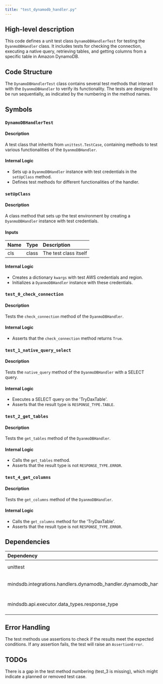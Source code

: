 ```yaml
---
title: "test_dynamodb_handler.py"
---
```


## High-level description
This code defines a unit test class `DynamoDBHandlerTest` for testing the `DyanmoDBHandler` class. It includes tests for checking the connection, executing a native query, retrieving tables, and getting columns from a specific table in Amazon DynamoDB.

## Code Structure
The `DynamoDBHandlerTest` class contains several test methods that interact with the `DyanmoDBHandler` to verify its functionality. The tests are designed to be run sequentially, as indicated by the numbering in the method names.

## Symbols

### `DynamoDBHandlerTest`
#### Description
A test class that inherits from `unittest.TestCase`, containing methods to test various functionalities of the `DyanmoDBHandler`.

#### Internal Logic
- Sets up a `DyanmoDBHandler` instance with test credentials in the `setUpClass` method.
- Defines test methods for different functionalities of the handler.

### `setUpClass`
#### Description
A class method that sets up the test environment by creating a `DyanmoDBHandler` instance with test credentials.

#### Inputs
| Name | Type | Description |
|:-----|:-----|:------------|
| cls | class | The test class itself |

#### Internal Logic
- Creates a dictionary `kwargs` with test AWS credentials and region.
- Initializes a `DyanmoDBHandler` instance with these credentials.

### `test_0_check_connection`
#### Description
Tests the `check_connection` method of the `DyanmoDBHandler`.

#### Internal Logic
- Asserts that the `check_connection` method returns `True`.

### `test_1_native_query_select`
#### Description
Tests the `native_query` method of the `DyanmoDBHandler` with a SELECT query.

#### Internal Logic
- Executes a SELECT query on the 'TryDaxTable'.
- Asserts that the result type is `RESPONSE_TYPE.TABLE`.

### `test_2_get_tables`
#### Description
Tests the `get_tables` method of the `DyanmoDBHandler`.

#### Internal Logic
- Calls the `get_tables` method.
- Asserts that the result type is not `RESPONSE_TYPE.ERROR`.

### `test_4_get_columns`
#### Description
Tests the `get_columns` method of the `DyanmoDBHandler`.

#### Internal Logic
- Calls the `get_columns` method for the 'TryDaxTable'.
- Asserts that the result type is not `RESPONSE_TYPE.ERROR`.

## Dependencies
| Dependency | Purpose |
|:-----------|:--------|
| unittest | Provides the testing framework |
| mindsdb.integrations.handlers.dynamodb_handler.dynamodb_handler | Contains the DyanmoDBHandler class being tested |
| mindsdb.api.executor.data_types.response_type | Provides the RESPONSE_TYPE enum |

## Error Handling
The test methods use assertions to check if the results meet the expected conditions. If any assertion fails, the test will raise an `AssertionError`.

## TODOs
There is a gap in the test method numbering (test_3 is missing), which might indicate a planned or removed test case.